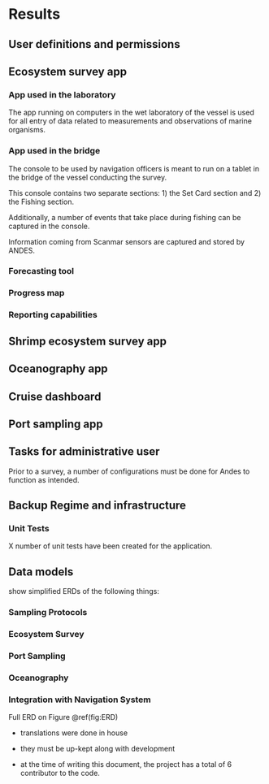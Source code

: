 # Results

## User definitions and permissions

## Ecosystem survey app

### App used in the laboratory
The app running on computers in the wet laboratory of the vessel is used for all entry of data related to measurements and observations of marine organisms.

### App used in the bridge
The console to be used by navigation officers is meant to run on a tablet in the bridge of the vessel conducting the survey.

This console contains two separate sections: 1) the Set Card section and 2) the Fishing section.

Additionally, a number of events that take place during fishing can be captured in the console.

Information coming from Scanmar sensors are captured and stored by ANDES.

### Forecasting tool

### Progress map

### Reporting capabilities


## Shrimp ecosystem survey app

## Oceanography app

## Cruise dashboard

## Port sampling app


## Tasks for administrative user
Prior to a survey, a number of configurations must be done for Andes to function as intended.



## Backup Regime and infrastructure

### Unit Tests

X number of unit tests have been created for the application.

## Data models

show simplified ERDs of the following things:

### Sampling Protocols
### Ecosystem Survey
### Port Sampling
### Oceanography


### Integration with Navigation System




Full ERD on Figure \@ref(fig:ERD)



- translations were done in house
- they must be up-kept along with development

- at the time of writing this document, the project has a total of 6 contributor to the code.

\begin{description}
\item[Survey strata]{}
\item[Species list]{}
\item[Sampling protocols]{}
\end{description}
